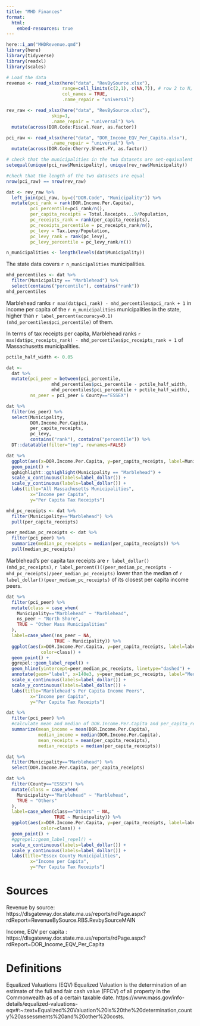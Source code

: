 ```yaml
---
title: "MHD Finances"
format: 
  html:
    embed-resources: true
---
```


```r
here::i_am("MHDRevenue.qmd")
library(here)
library(tidyverse)
library(readxl)
library(scales)
```

```r
# Load the data
revenue <- read_xlsx(here("data", "RevBySource.xlsx"),
                     range=cell_limits(c(2,1), c(NA,7)), # row 2 to N, cols A to G
                     col_names = TRUE,
                     .name_repair = "universal")

rev_raw <- read_xlsx(here("data", "RevBySource.xlsx"),
                 skip=1,
                 .name_repair = "universal") %>%
  mutate(across(DOR.Code:Fiscal.Year, as.factor))

pci_raw <- read_xlsx(here("data", "DOR_Income_EQV_Per_Capita.xlsx"),
                 .name_repair = "universal") %>%
  mutate(across(DOR.Code:Cherry.Sheet.FY, as.factor))
```

```r
# check that the municipalities in the two datasets are set-equivalent
setequal(unique(pci_raw$Municipality), unique(rev_raw$Municipality))
```

```r
#check that the length of the two datasets are equal
nrow(pci_raw) == nrow(rev_raw)
```



```r
dat <- rev_raw %>%
  left_join(pci_raw, by=c("DOR.Code", "Municipality")) %>%
  mutate(pci_rank = rank(DOR.Income.Per.Capita),
         pci_percentile=pci_rank/n(),
         per_capita_receipts = Total.Receipts...9/Population,
         pc_receipts_rank = rank(per_capita_receipts),
         pc_receipts_percentile = pc_receipts_rank/n(),
         pc_levy = Tax.Levy/Population,
         pc_levy_rank = rank(pc_levy),
         pc_levy_percentile = pc_levy_rank/n())
```

```r
n_municipalities <- length(levels(dat$Municipality))
```

The state data covers `r n_municipalities` municipalities.




```r
mhd_percentiles <- dat %>%
  filter(Municipality == "Marblehead") %>%
  select(contains("percentile"), contains("rank"))
mhd_percentiles
```

Marblehead ranks
`r max(dat$pci_rank) - mhd_percentiles$pci_rank + 1` 
in income per capita of the `r n_municipalities` municipalities in the state, higher than `r label_percent(accuracy=0.1)(mhd_percentiles$pci_percentile)` of them.

In terms of tax receipts per capita, Marblehead ranks
`r max(dat$pc_receipts_rank) - mhd_percentiles$pc_receipts_rank + 1` of Massachusetts municipalities.

```r
pctile_half_width <- 0.05

dat <-
  dat %>%
  mutate(pci_peer = between(pci_percentile,
                 mhd_percentiles$pci_percentile - pctile_half_width,
                 mhd_percentiles$pci_percentile + pctile_half_width),
         ns_peer = pci_peer & County=="ESSEX")
```

```r
dat %>%
  filter(ns_peer) %>%
  select(Municipality, 
         DOR.Income.Per.Capita,
         per_capita_receipts,
         pc_levy,
         contains("rank"), contains("percentile")) %>%
  DT::datatable(filter="top", rownames=FALSE)
```



```r
dat %>%
  ggplot(aes(x=DOR.Income.Per.Capita, y=per_capita_receipts, label=Municipality)) +
  geom_point() +
  gghighlight::gghighlight(Municipality == "Marblehead") +
  scale_x_continuous(labels=label_dollar()) +
  scale_y_continuous(labels=label_dollar()) +
  labs(title="All Massachusetts Municipalities",
         x="Income per Capita",
         y="Per Capita Tax Receipts")
```

```r
mhd_pc_receipts <- dat %>%
  filter(Municipality=="Marblehead") %>%
  pull(per_capita_receipts)

peer_median_pc_receipts <- dat %>%
  filter(pci_peer) %>%
  summarize(median_pc_receipts = median(per_capita_receipts)) %>%
  pull(median_pc_receipts)
```

Marblehead's per capita tax receipts are `r label_dollar()(mhd_pc_receipts)`, 
`r label_percent()((peer_median_pc_receipts - mhd_pc_receipts)/peer_median_pc_receipts)` 
lower than the median of `r label_dollar()(peer_median_pc_receipts)` of its 
closest per capita income peers.


```r
dat %>%
  filter(pci_peer) %>%
  mutate(class = case_when(
    Municipality=="Marblehead" ~ "Marblehead",
    ns_peer ~ "North Shore",
    TRUE ~ "Other Mass Municipalities"
  ),
  label=case_when(!ns_peer ~ NA,
                  TRUE ~ Municipality)) %>%
  ggplot(aes(x=DOR.Income.Per.Capita, y=per_capita_receipts, label=label,
             color=class)) +
  geom_point() +
  ggrepel::geom_label_repel() +
  geom_hline(yintercept=peer_median_pc_receipts, linetype="dashed") +
  annotate(geom="label", x=140e3, y=peer_median_pc_receipts, label="Median of Peer Group") +
  scale_x_continuous(labels=label_dollar()) +
  scale_y_continuous(labels=label_dollar()) +
  labs(title="Marblehead's Per Capita Income Peers",
         x="Income per Capita",
         y="Per Capita Tax Receipts")
```

```r
dat %>%
  filter(pci_peer) %>%
  #calculate mean and median of DOR.Income.Per.Capita and per_capita_receipts
  summarize(mean_income = mean(DOR.Income.Per.Capita),
            median_income = median(DOR.Income.Per.Capita),
            mean_receipts = mean(per_capita_receipts),
            median_receipts = median(per_capita_receipts))
```

```r
dat %>%
  filter(Municipality=="Marblehead") %>%
  select(DOR.Income.Per.Capita, per_capita_receipts)
```



```r
dat %>%
  filter(County=="ESSEX") %>%
  mutate(class = case_when(
    Municipality=="Marblehead" ~ "Marblehead",
    TRUE ~ "Others"
  ),
  label=case_when(class=="Others" ~ NA,
                  TRUE ~ Municipality)) %>%
  ggplot(aes(x=DOR.Income.Per.Capita, y=per_capita_receipts, label=label,
             color=class)) +
  geom_point() +
  #ggrepel::geom_label_repel() +
  scale_x_continuous(labels=label_dollar()) +
  scale_y_continuous(labels=label_dollar()) +
  labs(title="Essex County Municipalities",
         x="Income per Capita",
         y="Per Capita Tax Receipts")
```


# Sources
Revenue by source: https://dlsgateway.dor.state.ma.us/reports/rdPage.aspx?rdReport=RevenueBySource.RBS.RevbySourceMAIN

Income, EQV per capita : https://dlsgateway.dor.state.ma.us/reports/rdPage.aspx?rdReport=DOR_Income_EQV_Per_Capita

# Definitions
Equalized Valuations (EQV)
Equalized Valuation is the determination of an estimate of the full and fair cash value (FFCV) of all property in the Commonwealth as of a certain taxable date.
https://www.mass.gov/info-details/equalized-valuations-eqv#:~:text=Equalized%20Valuation%20is%20the%20determination,county%20assessments%20and%20other%20costs.
